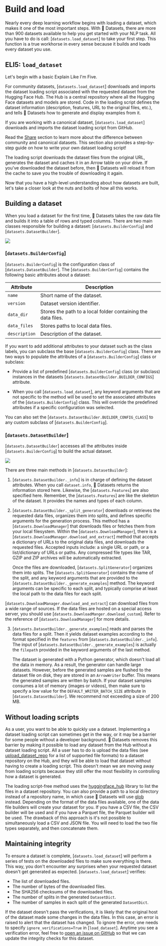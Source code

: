# Build and load

Nearly every deep learning workflow begins with loading a dataset, which makes it one of the most important steps. With 🤗 Datasets, there are more than 900 datasets available to help you get started with your NLP task. All you have to do is call: [`datasets.load_dataset`] to take your first step. This function is a true workhorse in every sense because it builds and loads every dataset you use.

## ELI5: `load_dataset`

Let's begin with a basic Explain Like I'm Five.

For community datasets, [`datasets.load_dataset`] downloads and imports the dataset loading script associated with the requested dataset from the Hugging Face Hub. The Hub is a central repository where all the Hugging Face datasets and models are stored. Code in the loading script defines the dataset information (description, features, URL to the original files, etc.), and tells 🤗 Datasets how to generate and display examples from it.

If you are working with a canonical dataset, [`datasets.load_dataset`] downloads and imports the dataset loading script from GitHub.

<Tip>

Read the [Share](./share) section to learn more about the difference between community and canonical datasets. This section also provides a step-by-step guide on how to write your own dataset loading script!

</Tip>

The loading script downloads the dataset files from the original URL, generates the dataset and caches it in an Arrow table on your drive. If you've downloaded the dataset before, then 🤗 Datasets will reload it from the cache to save you the trouble of downloading it again.

Now that you have a high-level understanding about how datasets are built, let's take a closer look at the nuts and bolts of how all this works.

## Building a dataset

When you load a dataset for the first time, 🤗 Datasets takes the raw data file and builds it into a table of rows and typed columns. There are two main classes responsible for building a dataset: [`datasets.BuilderConfig`] and [`datasets.DatasetBuilder`].

<img align="center" src="https://huggingface.co/datasets/huggingface/documentation-images/resolve/main/datasets/builderconfig.png"/>

### [`datasets.BuilderConfig`]

[`datasets.BuilderConfig`] is the configuration class of [`datasets.DatasetBuilder`]. The [`datasets.BuilderConfig`] contains the following basic attributes about a dataset:

| Attribute     | Description                                                  |
|---------------|--------------------------------------------------------------|
| `name`        | Short name of the dataset.                                   |
| `version`     | Dataset version identifier.                                  |
| `data_dir`    | Stores the path to a local folder containing the data files. |
| `data_files`  | Stores paths to local data files.                            |
| `description` | Description of the dataset.                                  |

If you want to add additional attributes to your dataset such as the class labels, you can subclass the base [`datasets.BuilderConfig`] class. There are two ways to populate the attributes of a [`datasets.BuilderConfig`] class or subclass:

- Provide a list of predefined [`datasets.BuilderConfig`] class (or subclass) instances in the datasets [`datasets.DatasetBuilder.BUILDER_CONFIGS`] attribute.

- When you call [`datasets.load_dataset`], any keyword arguments that are not specific to the method will be used to set the associated attributes of the [`datasets.BuilderConfig`] class. This will override the predefined attributes if a specific configuration was selected.

You can also set the [`datasets.DatasetBuilder.BUILDER_CONFIG_CLASS`] to any custom subclass of [`datasets.BuilderConfig`].

### [`datasets.DatasetBuilder`]

[`datasets.DatasetBuilder`] accesses all the attributes inside [`datasets.BuilderConfig`] to build the actual dataset.

<img align="center" src="https://huggingface.co/datasets/huggingface/documentation-images/resolve/main/datasets/datasetbuilder.png"/>

There are three main methods in [`datasets.DatasetBuilder`]:

1. [`datasets.DatasetBuilder._info`] is in charge of defining the dataset attributes. When you call `dataset.info`, 🤗 Datasets returns the information stored here. Likewise, the [`datasets.Features`] are also specified here. Remember, the [`datasets.Features`] are like the skeleton of the dataset. It provides the names and types of each column.

2. [`datasets.DatasetBuilder._split_generator`] downloads or retrieves the requested data files, organizes them into splits, and defines specific arguments for the generation process. This method has a [`datasets.DownloadManager`] that downloads files or fetches them from your local filesystem. Within the [`datasets.DownloadManager`], there is a [`datasets.DownloadManager.download_and_extract`] method that accepts a dictionary of URLs to the original data files, and downloads the requested files. Accepted inputs include: a single URL or path, or a list/dictionary of URLs or paths. Any compressed file types like TAR, GZIP and ZIP archives will be automatically extracted.

   Once the files are downloaded, [`datasets.SplitGenerator`] organizes them into splits. The [`datasets.SplitGenerator`] contains the name of the split, and any keyword arguments that are provided to the [`datasets.DatasetBuilder._generate_examples`] method. The keyword arguments can be specific to each split, and typically comprise at least the local path to the data files for each split.

<Tip>

[`datasets.DownloadManager.download_and_extract`] can download files from a wide range of sources. If the data files are hosted on a special access server, you should use [`datasets.DownloadManger.download_custom`]. Refer to the reference of [`datasets.DownloadManager`] for more details.

</Tip>

3. [`datasets.DatasetBuilder._generate_examples`] reads and parses the data files for a split. Then it yields dataset examples according to the format specified in the `features` from [`datasets.DatasetBuilder._info`]. The input of [`datasets.DatasetBuilder._generate_examples`] is actually the `filepath` provided in the keyword arguments of the last method.

   The dataset is generated with a Python generator, which doesn't load all the data in memory. As a result, the generator can handle large datasets. However, before the generated samples are flushed to the dataset file on disk, they are stored in an `ArrowWriter` buffer. This means the generated samples are written by batch. If your dataset samples consumes a lot of memory (images or videos), then make sure to specify a low value for the `DEFAULT_WRITER_BATCH_SIZE` attribute in [`datasets.DatasetBuilder`]. We recommend not exceeding a size of 200 MB.

## Without loading scripts

As a user, you want to be able to quickly use a dataset. Implementing a dataset loading script can sometimes get in the way, or it may be a barrier for some people without a developer background. 🤗 Datasets removes this barrier by making it possible to load any dataset from the Hub without a dataset loading script. All a user has to do is upload the data files (see [upload_dataset_repo](#upload_dataset_repo) for a list of supported file formats) to a dataset repository on the Hub, and they will be able to load that dataset without having to create a loading script. This doesn't mean we are moving away from loading scripts because they still offer the most flexibility in controlling how a dataset is generated.

The loading script-free method uses the [huggingface_hub](https://github.com/huggingface/huggingface_hub) library to list the files in a dataset repository. You can also provide a path to a local directory instead of a repository name, in which case 🤗 Datasets will use [glob](https://docs.python.org/3/library/glob) instead. Depending on the format of the data files available, one of the data file builders will create your dataset for you. If you have a CSV file, the CSV builder will be used and if you have a Parquet file, the Parquet builder will be used. The drawback of this approach is it's not possible to simultaneously load a CSV and JSON file. You will need to load the two file types separately, and then concatenate them.

## Maintaining integrity

To ensure a dataset is complete, [`datasets.load_dataset`] will perform a series of tests on the downloaded files to make sure everything is there. This way, you don't encounter any surprises when your requested dataset doesn't get generated as expected. [`datasets.load_dataset`] verifies:

- The list of downloaded files.
- The number of bytes of the downloaded files.
- The SHA256 checksums of the downloaded files.
- The number of splits in the generated `DatasetDict`.
- The number of samples in each split of the generated `DatasetDict`.

If the dataset doesn't pass the verifications, it is likely that the original host of the dataset made some changes in the data files.
In this case, an error is raised to alert that the dataset has changed.
To ignore the error, one needs to specify `ignore_verifications=True` in [`load_dataset`].
Anytime you see a verification error, feel free to [open an issue on GitHub](https://github.com/huggingface/datasets/issues) so that we can update the integrity checks for this dataset.
